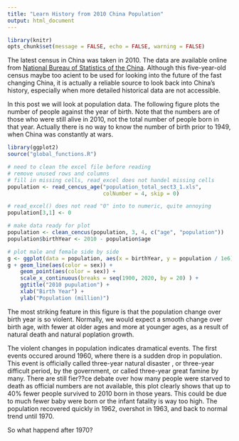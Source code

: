 ```yaml
---
title: "Learn History from 2010 China Population"
output: html_document
---
```

```r
library(knitr)
opts_chunk$set(message = FALSE, echo = FALSE, warning = FALSE)
```

The latest census in China was taken in 2010. The data are available online from
[National Bureau of Statistics of the China](http://www.stats.gov.cn/tjsj/pcsj/rkpc/6rp/indexch.htm). Although this
five-year-old census maybe too acient to be used for looking into the future of
the fast changing China, it is actually a reliable source to look back into China's 
history, especially when more detailed historical data are not accessible.  
    
In this post we will look at population data. The following
figure plots the number of people against the year of birth. Note that the numbers 
are of those who were still alive in 2010, not the total number of people born in 
that year. Actually there is no way to know the number of birth prior to 1949, when 
China was constantly at wars. 
```r
library(ggplot2)
source("global_functions.R")

# need to clean the excel file before reading
# remove unused rows and columns
# fill in missing cells, read_excel does not handel missing cells
population <- read_cencus_age("population_total_sect3_1.xls",
                              colNumber = 4, skip = 0)

# read_excel() does not read "0" into to numeric, quite annoying
population[3,1] <- 0

# make data ready for plot
population <- clean_cencus(population, 3, 4, c("age", "population"))
population$birthYear <- 2010 - population$age

# plot male and female side by side
g <- ggplot(data = population, aes(x = birthYear, y = population / 1e6))
g + geom_line(aes(color = sex)) + 
    geom_point(aes(color = sex)) +
    scale_x_continuous(breaks = seq(1900, 2020, by = 20) ) + 
    ggtitle("2010 pupulation") +
    xlab("Birth Year") +
    ylab("Population (million)")
```

The most striking feature in this figure is that the population change over birth
year is so violent. Normally, we would expect a smooth change over birth age, with 
fewer at older ages and more at younger ages, as a result of natural death and natural poplation growth. 

The violent changes in population indicates dramatical events. The first events 
occured around 1960, where there is a sudden drop in population. This event is 
officially called three-year natural disaster , or three-year difficult period, 
by the government, or called three-year great famine by many. There are still fier??ce
debate over how many people were starved to death as official numbers are not 
available, this plot clearly shows that up to 40% fewer people survived to 2010 born 
in those years. This could be due to much fewer baby were born or the infant fatality
is way too high. The population recovered quickly in 1962, overshot in 1963, and back
to normal trend until 1970.  
  
So what happend after 1970? 


